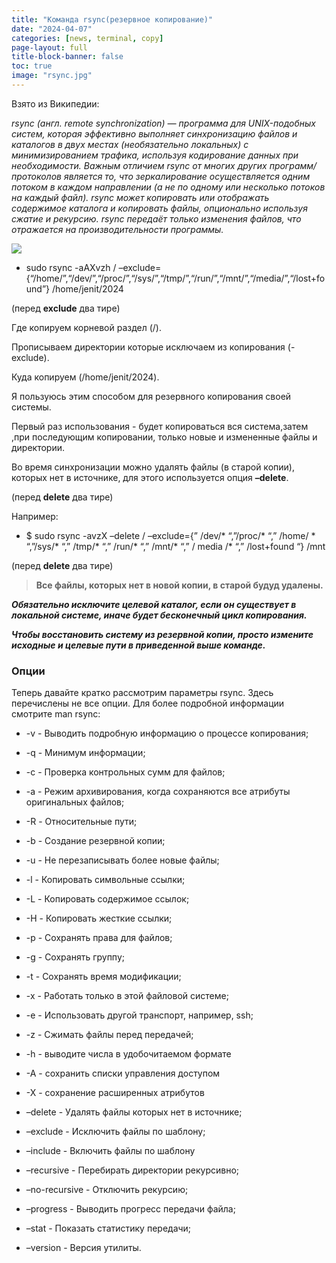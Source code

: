 ---
title: "Команда rsync(резервное копирование)"
date: "2024-04-07"
categories: [news, terminal, copy]
page-layout: full
title-block-banner: false
toc: true
image: "rsync.jpg"
---

Взято из Википедии:

*rsync (англ. remote synchronization) --- программа для UNIX-подобных систем, которая эффективно выполняет синхронизацию файлов и каталогов в двух местах (необязательно локальных) с минимизированием трафика, используя кодирование данных при необходимости. Важным отличием rsync от многих других программ/протоколов является то, что зеркалирование осуществляется одним потоком в каждом направлении (а не по одному или несколько потоков на каждый файл). rsync может копировать или отображать содержимое каталога и копировать файлы, опционально используя сжатие и рекурсию. rsync передаёт только изменения файлов, что отражается на производительности программы.*

![](rsync2.jpg)

-   sudo rsync -aAXvzh / --exclude={"/home/","/dev/","/proc/","/sys/","/tmp/","/run/","/mnt/","/media/","/lost+found"} /home/jenit/2024

(перед **exclude** два тире)

Где копируем корневой раздел (/).

Прописываем директории которые исключаем из копирования (-exclude).

Куда копируем (/home/jenit/2024).

Я пользуюсь этим способом для резервного копирования своей системы.

Первый раз использования - будет копироваться вся система,затем ,при последующим копировании, только новые и измененные файлы и директории.

Во время синхронизации можно удалять файлы (в старой копии), которых нет в источнике, для этого используется опция **--delete**.

(перед **delete** два тире)

Например:

-   \$ sudo rsync -avzX --delete / --exclude={" /dev/\* ","/proc/\* "," /home/ \* ","/sys/\* "," /tmp/\* "," /run/\* "," /mnt/\* "," / media /\* "," /lost+found "} /mnt

(перед **delete** два тире)

> **Все файлы, которых нет в новой копии, в старой будуд удалены.**

***Обязательно исключите целевой каталог, если он существует в локальной системе, иначе будет бесконечный цикл копирования.***

***Чтобы восстановить систему из резервной копии, просто измените исходные и целевые пути в приведенной выше команде.***

### Опции

Теперь давайте кратко рассмотрим параметры rsync. Здесь перечислены не все опции. Для более подробной информации смотрите man rsync:

-   -v - Выводить подробную информацию о процессе копирования;

-   -q - Минимум информации;

-   -c - Проверка контрольных сумм для файлов;

-   -a - Режим архивирования, когда сохраняются все атрибуты оригинальных файлов;

-   -R - Относительные пути;

-   -b - Создание резервной копии;

-   -u - Не перезаписывать более новые файлы;

-   -l - Копировать символьные ссылки;

-   -L - Копировать содержимое ссылок;

-   -H - Копировать жесткие ссылки;

-   -p - Сохранять права для файлов;

-   -g - Сохранять группу;

-   -t - Сохранять время модификации;

-   -x - Работать только в этой файловой системе;

-   -e - Использовать другой транспорт, например, ssh;

-   -z - Сжимать файлы перед передачей;

-   -h - выводите числа в удобочитаемом формате

-   -A - сохранить списки управления доступом

-   -X - сохранение расширенных атрибутов

-   --delete - Удалять файлы которых нет в источнике;

-   --exclude - Исключить файлы по шаблону;

-   --include - Включить файлы по шаблону

-   --recursive - Перебирать директории рекурсивно;

-   --no-recursive - Отключить рекурсию;

-   --progress - Выводить прогресс передачи файла;

-   --stat - Показать статистику передачи;

-   --version - Версия утилиты.
